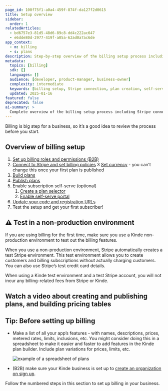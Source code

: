 ```yaml
---
page_id: 100f75f1-a0a4-459f-874f-da127f2d0615
title: Setup overview
sidebar:
  order: 1
relatedArticles:
  - bd6757e3-81d5-48d6-89c8-dd4c222ac647
  - e6dde80d-2977-419f-a05a-62ad0a7ac6de
app_context:
  - m: billing
  - s: plans
description: Step-by-step overview of the billing setup process including Stripe connection, plan creation, and self-serve portal configuration.
metadata:
  topics: [billing]
  sdk: []
  languages: []
  audience: [developer, product-manager, business-owner]
  complexity: intermediate
  keywords: [billing setup, Stripe connection, plan creation, self-serve portal, billing roles, pricing tables]
  updated: 2025-01-16
featured: false
deprecated: false
ai-summary: >
  Complete overview of the billing setup process including Stripe connection, plan creation, and self-serve portal configuration.
---
```


Billing is big step for a business, so it’s a good idea to review the process before you start.

## Overview of billing setup

1. [Set up billing roles and permissions (B2B)](/billing/get-started/add-billing-role/)
2. [Connect to Stripe and set billing policies](/billing/get-started/connect-to-stripe/) 
3  [Set currency](/billing/get-started/default-billing-currency/) - you can’t change this once your first plan is published
4. [Build plans](/billing/manage-plans/create-plans/)
5. [Publish plans](/billing/get-started/publish-plans/)
6. Enable subscription self-serve (optional)
    1. [Create a plan selector](/billing/billing-user-experience/plan-selection/)
    2. [Enable self-serve portal](/build/set-up-options/self-serve-portal-for-orgs/)
7. [Update your code and registration URLs](/billing/billing-user-experience/add-billing-to-url-sdk/)
8. Test the setup and get your first subscriber!

## ⚠️ Test in a non-production environment

If you are using billing for the first time, make sure you use a Kinde non-production environment to test out the billing features. 

When you use a non-production environment, Stripe automatically creates a test Stripe environment. This test environment allows you to create customers and billing subscriptions without actually charging customers. You can also use Stripe’s test credit card details.

When using a Kinde test environment and a test Stripe account, you will not incur any billing-related fees from Stripe or Kinde.

## Watch a video about creating and publishing plans, and building pricing tables

<YoutubeVideo videoId="M3hX3JwhEY8" videoTitle="Manage plans, features, and pricing in Kinde"/>

## Tip: Before setting up billing

- Make a list of all your app’s features - with names, descriptions, prices, metered rates, limits, inclusions, etc. You might consider doing this in a spreadsheet to make it easier and faster to add features in the Kinde plan builder. Include plan variations for prices, limits, etc.
    
    ![example of a spreadsheet of plans](https://imagedelivery.net/skPPZTHzSlcslvHjesZQcQ/401ff633-c6c8-45ba-9502-1a29274b4400/public)
    
- (B2B) make sure your Kinde business is set up to [create an organization on sign up](https://docs.kinde.com/build/organizations/orgs-for-developers/#new-organization-self-sign-up).

Follow the numbered steps in this section to set up billing in your business.
